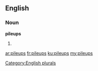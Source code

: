 ==English==

===Noun===
'''pileups'''

# {{plural of|pileup}}

[[Category:English plurals]]

[[ar:pileups]]
[[fr:pileups]]
[[ku:pileups]]
[[my:pileups]]